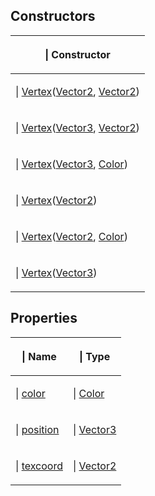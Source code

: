 ==Constructors==

{{Lua/Table_Prefix}}
{| {{Lua/Table_Header}}
!{{Lua/Column_Style/Constructor_List}} | Constructor
|-
|{{Lua/Cell_Style/Constructor_List}} | [[Lua/Client/Vertex/Constructor|Vertex]]([[Lua/Shared/Vector2|Vector2]], [[Lua/Shared/Vector2|Vector2]])
|-
|{{Lua/Cell_Style/Constructor_List}} | [[Lua/Client/Vertex/Constructor|Vertex]]([[Lua/Shared/Vector3|Vector3]], [[Lua/Shared/Vector2|Vector2]])
|-
|{{Lua/Cell_Style/Constructor_List}} | [[Lua/Client/Vertex/Constructor|Vertex]]([[Lua/Shared/Vector3|Vector3]], [[Lua/Shared/Color|Color]])
|-
|{{Lua/Cell_Style/Constructor_List}} | [[Lua/Client/Vertex/Constructor|Vertex]]([[Lua/Shared/Vector2|Vector2]])
|-
|{{Lua/Cell_Style/Constructor_List}} | [[Lua/Client/Vertex/Constructor|Vertex]]([[Lua/Shared/Vector2|Vector2]], [[Lua/Shared/Color|Color]])
|-
|{{Lua/Cell_Style/Constructor_List}} | [[Lua/Client/Vertex/Constructor|Vertex]]([[Lua/Shared/Vector3|Vector3]])
|} {{Lua/Table_Suffix}}
==Properties==

{{Lua/Table_Prefix}}
{| {{Lua/Table_Header}}
!{{Lua/Column_Style/Property_List_Name}} | Name
!{{Lua/Column_Style/Property_List_Type}} | Type
|-
|{{Lua/Cell_Style/Property_List_Name}} | [[Lua/Client/Vertex/Properties/color|color]]
|{{Lua/Cell_Style/Property_List_Type}} | [[Lua/Shared/Color|Color]]
|-
|{{Lua/Cell_Style/Property_List_Name}} | [[Lua/Client/Vertex/Properties/position|position]]
|{{Lua/Cell_Style/Property_List_Type}} | [[Lua/Shared/Vector3|Vector3]]
|-
|{{Lua/Cell_Style/Property_List_Name}} | [[Lua/Client/Vertex/Properties/texcoord|texcoord]]
|{{Lua/Cell_Style/Property_List_Type}} | [[Lua/Shared/Vector2|Vector2]]
|} {{Lua/Table_Suffix}}